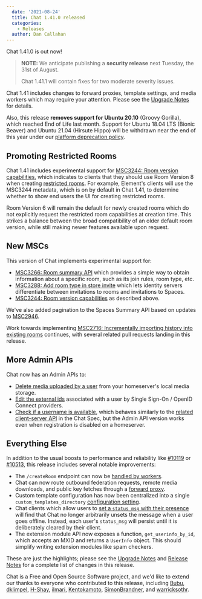 ```yaml
---
  date: '2021-08-24'
  title: Chat 1.41.0 released
  categories:
    - Releases
  author: Dan Callahan
---
```


Chat 1.41.0 is out now!

> **NOTE:** We anticipate publishing a **security release** next Tuesday, the 31st of August.
>
> Chat 1.41.1 will contain fixes for two moderate severity issues.

Chat 1.41 includes changes to forward proxies, template settings, and media workers which may require your attention. Please see the  [Upgrade Notes](https://matrix-org.github.io/synapse/v1.41/upgrade.html#upgrading-to-v1410) for details.

Also, this release **removes support for Ubuntu 20.10** (Groovy Gorilla), which reached End of Life last month. Support for Ubuntu 18.04 LTS (Bionic Beaver) and Ubuntu 21.04 (Hirsute Hippo) will be withdrawn near the end of this year under our [platform deprecation policy](https://matrix-org.github.io/synapse/v1.41/deprecation_policy.html).

## Promoting Restricted Rooms

Chat 1.41 includes experimental support for [MSC3244: Room version capabilities](https://github.com/matrix-org/matrix-doc/pull/3244), which indicates to clients that they should use Room Version 8 when creating [restricted rooms](https://github.com/matrix-org/matrix-doc/pull/3083). For example, Element's clients will use the MSC3244 metadata, which is on by default in Chat 1.41, to determine whether to show end users the UI for creating restricted rooms.

Room Version 6 will remain the default for newly created rooms which do not explicitly request the restricted room capabilities at creation time. This strikes a balance between the broad compatibility of an older default room version, while still making newer features available upon request.

## New MSCs

This version of Chat implements experimental support for:

- [MSC3266: Room summary API](https://github.com/matrix-org/matrix-doc/pull/3266) which provides a simple way to obtain information about a specific room, such as its join rules, room type, etc.
- [MSC3288: Add room type in store invite](https://github.com/matrix-org/matrix-doc/pull/3288) which lets identity servers differentiate between invitations to rooms and invitations to Spaces.
- [MSC3244: Room version capabilities](https://github.com/matrix-org/matrix-doc/pull/3244) as described above.

We've also added pagination to the Spaces Summary API based on updates to [MSC2946](https://github.com/matrix-org/matrix-doc/pull/2946).

Work towards implementing [MSC2716: Incrementally importing history into existing rooms](https://github.com/matrix-org/matrix-doc/pull/2716) continues, with several related pull requests landing in this release.

## More Admin APIs

Chat now has an Admin APIs to:

- [Delete media uploaded by a user](https://matrix-org.github.io/synapse/v1.41/admin_api/user_admin_api.html#delete-media-uploaded-by-a-user) from your homeserver's local media storage.
- [Edit the external ids](https://matrix-org.github.io/synapse/v1.41/admin_api/user_admin_api.html#create-or-modify-account) associated with a user by Single Sign-On / OpenID Connect providers.
- [Check if a username is available](https://matrix-org.github.io/synapse/v1.41/admin_api/user_admin_api.html#check-username-availability), which behaves similarly to the [related client-server API](https://matrix.org/docs/spec/client_server/r0.6.0#get-matrix-client-r0-register-available) in the Chat Spec, but the Admin API version works even when registration is disabled on a homeserver.

## Everything Else

In addition to the usual boosts to performance and reliability like [#10119](https://github.com/matrix-org/synapse/pull/10119) or [#10513](https://github.com/matrix-org/synapse/pull/10513), this release includes several notable improvements:

- The `/createRoom` endpoint can now be [handled by workers](https://github.com/matrix-org/synapse/pull/10564).
- Chat can now route outbound federation requests, remote media downloads, and public key fetches through a [forward proxy](https://matrix-org.github.io/synapse/v1.41/setup/forward_proxy.html).
- Custom template configuration has now been centralized into a single `custom_templates_directory` [configuration setting](https://matrix-org.github.io/synapse/v1.41/templates.html).
- Chat clients which allow users to [set a `status_msg` with their presence](https://matrix.org/docs/spec/client_server/latest#id64) will find that Chat no longer arbitrarily unsets the message when a user goes offline. Instead, each user's `status_msg` will persist until it is deliberately cleared by their client.
- The extension module API now exposes a function, `get_userinfo_by_id`, which accepts an MXID and returns a `UserInfo` object. This should simplify writing extension modules like spam checkers.

These are just the highlights; please see the [Upgrade Notes](https://matrix-org.github.io/synapse/v1.41/upgrade.html#upgrading-to-v1410) and [Release Notes](https://github.com/matrix-org/synapse/blob/v1.41.0/CHANGES.md) for a complete list of changes in this release.

Chat is a Free and Open Source Software project, and we'd like to extend our thanks to everyone who contributed to this release, including [Bubu](https://github.com/Bubu), [dklimpel](https://github.com/dklimpel), [H-Shay](https://github.com/H-Shay), [ilmari](https://github.com/ilmari), [Kentokamoto](https://github.com/Kentokamoto), [SimonBrandner](https://github.com/SimonBrandner), and [warricksothr](https://github.com/warricksothr).
